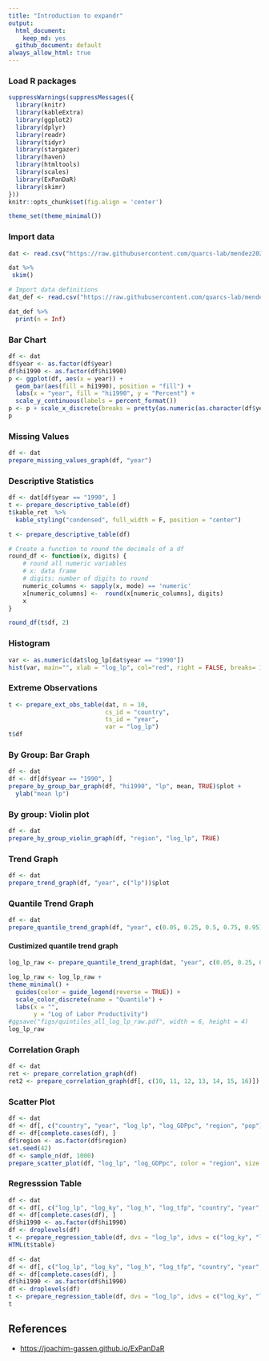 ```yaml
---
title: "Introduction to expandr"
output:
  html_document:
    keep_md: yes
  github_document: default
always_allow_html: true
---
```

 
 
### Load R packages
 
```r
suppressWarnings(suppressMessages({
  library(knitr)
  library(kableExtra)
  library(ggplot2)
  library(dplyr)
  library(readr)
  library(tidyr)
  library(stargazer)
  library(haven)
  library(htmltools)
  library(scales)
  library(ExPanDaR)
  library(skimr)
}))
knitr::opts_chunk$set(fig.align = 'center')

theme_set(theme_minimal())

```
 
 
### Import data


```r
dat <- read.csv("https://raw.githubusercontent.com/quarcs-lab/mendez2020-convergence-clubs-code-data/master/assets/dat.csv")
```

```r
dat %>%
 skim()
```


```r
# Import data definitions
dat_def <- read.csv("https://raw.githubusercontent.com/quarcs-lab/mendez2020-convergence-clubs-code-data/master/assets/dat-definitions.csv")
```

```r
dat_def %>%
  print(n = Inf)
```



### Bar Chart
 
```r
df <- dat
df$year <- as.factor(df$year)
df$hi1990 <- as.factor(df$hi1990)
p <- ggplot(df, aes(x = year)) +
  geom_bar(aes(fill = hi1990), position = "fill") +
  labs(x = "year", fill = "hi1990", y = "Percent") +
  scale_y_continuous(labels = percent_format()) 
p <- p + scale_x_discrete(breaks = pretty(as.numeric(as.character(df$year)), n = 10))
p
```
 
 
### Missing Values
 
```r
df <- dat
prepare_missing_values_graph(df, "year")
```
 
 
### Descriptive Statistics
 
```r
df <- dat[df$year == "1990", ]
t <- prepare_descriptive_table(df)
t$kable_ret  %>%
  kable_styling("condensed", full_width = F, position = "center")
```
 
 
```r
t <- prepare_descriptive_table(df)

# Create a function to round the decimals of a df
round_df <- function(x, digits) {
    # round all numeric variables
    # x: data frame 
    # digits: number of digits to round
    numeric_columns <- sapply(x, mode) == 'numeric'
    x[numeric_columns] <-  round(x[numeric_columns], digits)
    x
}

round_df(t$df, 2)
```
 
 
 
### Histogram
 
```r
var <- as.numeric(dat$log_lp[dat$year == "1990"])
hist(var, main="", xlab = "log_lp", col="red", right = FALSE, breaks= 10)
```
 
 
### Extreme Observations
 
```r
t <- prepare_ext_obs_table(dat, n = 10,
                           cs_id = "country",
                           ts_id = "year",
                           var = "log_lp")
t$df
```
 
 
### By Group: Bar Graph
 
```r
df <- dat
df <- df[df$year == "1990", ]
prepare_by_group_bar_graph(df, "hi1990", "lp", mean, TRUE)$plot +
  ylab("mean lp")
```
 
 
### By group: Violin plot
 
```r
df <- dat
prepare_by_group_violin_graph(df, "region", "log_lp", TRUE)
```
 
 
### Trend Graph
 
```r
df <- dat
prepare_trend_graph(df, "year", c("lp"))$plot
```
 
 
### Quantile Trend Graph
 
```r
df <- dat
prepare_quantile_trend_graph(df, "year", c(0.05, 0.25, 0.5, 0.75, 0.95), "lp", points = FALSE)$plot
```
 
 
#### Custimized quantile trend graph  
```r
log_lp_raw <- prepare_quantile_trend_graph(dat, "year", c(0.05, 0.25, 0.5, 0.75, 0.95), "log_lp_raw", points = FALSE)$plot
```


```r
log_lp_raw <- log_lp_raw +
theme_minimal() +
  guides(color = guide_legend(reverse = TRUE)) +
  scale_color_discrete(name = "Quantile") +
  labs(x = "",
       y = "Log of Labor Productivity")
#ggsave("figs/quintiles_all_log_lp_raw.pdf", width = 6, height = 4)
log_lp_raw
```

 
### Correlation Graph
 
```r
df <- dat
ret <- prepare_correlation_graph(df)
ret2 <- prepare_correlation_graph(df[, c(10, 11, 12, 13, 14, 15, 16)])
```
 
 
### Scatter Plot
 
```r
df <- dat
df <- df[, c("country", "year", "log_lp", "log_GDPpc", "region", "pop")]
df <- df[complete.cases(df), ]
df$region <- as.factor(df$region)
set.seed(42)
df <- sample_n(df, 1000)
prepare_scatter_plot(df, "log_lp", "log_GDPpc", color = "region", size = "pop", loess = 1)
```
 
 
### Regresssion Table
 
```r
df <- dat
df <- df[, c("log_lp", "log_ky", "log_h", "log_tfp", "country", "year", "hi1990")]
df <- df[complete.cases(df), ]
df$hi1990 <- as.factor(df$hi1990)
df <- droplevels(df)
t <- prepare_regression_table(df, dvs = "log_lp", idvs = c("log_ky", "log_h", "log_tfp"), feffects = c("country", "year"), clusters = c("country", "year"), byvar = "hi1990", models = "ols")
HTML(t$table)
```
 
 
```r
df <- dat
df <- df[, c("log_lp", "log_ky", "log_h", "log_tfp", "country", "year", "hi1990")]
df <- df[complete.cases(df), ]
df$hi1990 <- as.factor(df$hi1990)
df <- droplevels(df)
t <- prepare_regression_table(df, dvs = "log_lp", idvs = c("log_ky", "log_h", "log_tfp"), feffects = c("country", "year"), clusters = c("country", "year"), byvar = "hi1990", models = "ols", format = "text")
t
```
 
 
## References
 
- <https://joachim-gassen.github.io/ExPanDaR>
